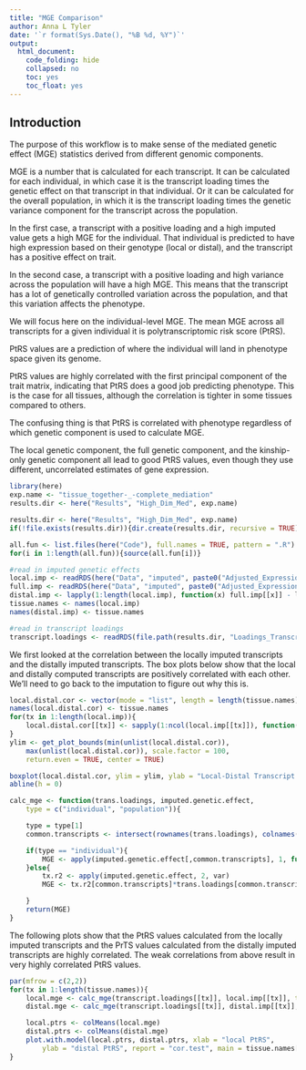 ```yaml
---
title: "MGE Comparison"
author: Anna L Tyler
date: '`r format(Sys.Date(), "%B %d, %Y")`'
output: 
  html_document:
    code_folding: hide
    collapsed: no
    toc: yes
    toc_float: yes
---
```


## Introduction

The purpose of this workflow is to make sense of the
mediated genetic effect (MGE) statistics derived from 
different genomic components.

MGE is a number that is calculated for each transcript.
It can be calculated for each individual, in which case
it is the transcript loading times the genetic effect on 
that transcript in that individual. Or it can be calculated
for the overall population, in which it is the transcript
loading times the genetic variance component for the transcript
across the population. 

In the first case, a transcript with a positive loading and
a high imputed value gets a high MGE for the individual. 
That individual is predicted to have high expression based
on their genotype (local or distal), and the transcript has
a positive effect on trait. 

In the second case, a transcript with a positive loading
and high variance across the population will have a high
MGE. This means that the transcript has a lot of genetically
controlled variation across the population, and that 
this variation affects the phenotype. 

We will focus here on the individual-level MGE. The mean 
MGE across all transcripts for a given individual it is
polytranscriptomic risk score (PtRS). 

PtRS values are a prediction of where the individual will
land in phenotype space given its genome. 

PtRS values are highly correlated with the first principal
component of the trait matrix, indicating that PtRS does
a good job predicting phenotype. This is the case for all
tissues, although the correlation is tighter in some tissues
compared to others. 

The confusing thing is that PtRS is correlated with phenotype
regardless of which genetic component is used to calculate MGE.

The local genetic component, the full genetic component, and the
kinship-only genetic component all lead to good PtRS values, even
though they use different, uncorrelated estimates of gene expression.

```r
library(here)
exp.name <- "tissue_together-_-complete_mediation"
results.dir <- here("Results", "High_Dim_Med", exp.name)
```


```r

results.dir <- here("Results", "High_Dim_Med", exp.name)
if(!file.exists(results.dir)){dir.create(results.dir, recursive = TRUE)}

all.fun <- list.files(here("Code"), full.names = TRUE, pattern = ".R")
for(i in 1:length(all.fun)){source(all.fun[i])}
```

```r
#read in imputed genetic effects
local.imp <- readRDS(here("Data", "imputed", paste0("Adjusted_Expression_DO_imputed_local.RDS")))
full.imp <- readRDS(here("Data", "imputed", paste0("Adjusted_Expression_DO_imputed_genetic.RDS")))
distal.imp <- lapply(1:length(local.imp), function(x) full.imp[[x]] - local.imp[[x]])
tissue.names <- names(local.imp)
names(distal.imp) <- tissue.names

#read in transcript loadings
transcript.loadings <- readRDS(file.path(results.dir, "Loadings_Transcripts.RDS"))
```

We first looked at the correlation between the locally imputed
transcripts and the distally imputed transcripts. The box plots
below show that the local and distally computed transcripts are
positively correlated with each other. We'll need to go back
to the imputation to figure out why this is.

```r
local.distal.cor <- vector(mode = "list", length = length(tissue.names))
names(local.distal.cor) <- tissue.names
for(tx in 1:length(local.imp)){
    local.distal.cor[[tx]] <- sapply(1:ncol(local.imp[[tx]]), function(x) cor(local.imp[[tx]][,x], distal.imp[[tx]][,x]))
}
ylim <- get_plot_bounds(min(unlist(local.distal.cor)), 
    max(unlist(local.distal.cor)), scale.factor = 100, 
    return.even = TRUE, center = TRUE)

boxplot(local.distal.cor, ylim = ylim, ylab = "Local-Distal Transcript Correlation")
abline(h = 0)
```

```r
calc_mge <- function(trans.loadings, imputed.genetic.effect, 
    type = c("individual", "population")){

    type = type[1]
    common.transcripts <- intersect(rownames(trans.loadings), colnames(imputed.genetic.effect))

    if(type == "individual"){
        MGE <- apply(imputed.genetic.effect[,common.transcripts], 1, function(x) x*trans.loadings[common.transcripts,])
    }else{
        tx.r2 <- apply(imputed.genetic.effect, 2, var)
        MGE <- tx.r2[common.transcripts]*trans.loadings[common.transcripts,1]

    }
    return(MGE)
}
```

The following plots show that the PtRS values calculated
from the locally imputed transcripts and the PrTS values
calculated from the distally imputed transcripts are highly
correlated. The weak correlations from above result in very
highly correlated PtRS values.


```r
par(mfrow = c(2,2))
for(tx in 1:length(tissue.names)){
    local.mge <- calc_mge(transcript.loadings[[tx]], local.imp[[tx]], type = "individual")
    distal.mge <- calc_mge(transcript.loadings[[tx]], distal.imp[[tx]], type = "individual")

    local.ptrs <- colMeans(local.mge)
    distal.ptrs <- colMeans(distal.mge)
    plot.with.model(local.ptrs, distal.ptrs, xlab = "local PtRS", 
        ylab = "distal PtRS", report = "cor.test", main = tissue.names[tx])
}
```
